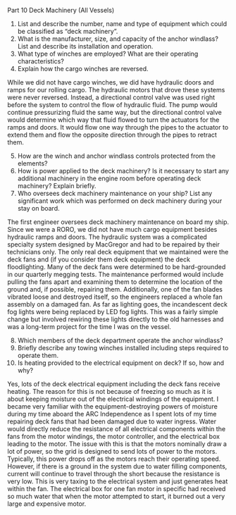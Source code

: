 Part 10 Deck Machinery (All Vessels)

1.	List and describe the number, name and type of equipment which could be classified as "deck machinery".
2.	What is the manufacturer, size, and capacity of the anchor windlass?  List and describe its installation and operation.
3.	What type of winches are employed?	What are their operating characteristics?
4.	Explain how the cargo winches are reversed.

While we did not have cargo winches, we did have hydraulic doors and ramps for our rolling cargo. The hydraulic motors that drove these systems were never reversed. Instead, a directional control valve was used right before the system to control the flow of hydraulic fluid. The pump would continue pressurizing fluid the same way, but the directional control valve would determine which way that fluid flowed to turn the actuators for the ramps and doors. It would flow one way through the pipes to the actuator to extend them and flow the opposite direction through the pipes to retract them. 

5.	How are the winch and anchor windlass controls protected from the elements?
6.	How is power applied to the deck machinery?	Is it necessary to start any additional machinery in the engine room before operating deck machinery?	Explain briefly.
7.	Who oversees deck machinery maintenance on your ship? List any significant work which was performed on deck machinery during your stay on board.

The first engineer oversees deck machinery maintenance on board my ship. Since we were a RORO, we did not have much cargo equipment besides hydraulic ramps and doors. The hydraulic system was a complicated specialty system designed by MacGregor and had to be repaired by their technicians only. The only real deck equipment that we maintained were the deck fans and (if you consider them deck equipment) the deck floodlighting. Many of the deck fans were determined to be hard-grounded in our quarterly megging tests. The maintenance performed would include pulling the fans apart and examining them to determine the location of the ground and, if possible, repairing them. Additionally, one of the fan blades vibrated loose and destroyed itself, so the engineers replaced a whole fan assembly on a damaged fan. As far as lighting goes, the incandescent deck fog lights were being replaced by LED fog lights. This was a fairly simple change but involved rewiring these lights directly to the old harnesses and was a long-term project for the time I was on the vessel. 

8.	Which members of the deck department operate the anchor windlass?
9.	Briefly describe any towing winches installed including steps required to operate them.
10.	Is heating provided to the electrical equipment on deck? If so, how and why?

Yes, lots of the deck electrical equipment including the deck fans receive heating. The reason for this is not because of freezing so much as it is about keeping moisture out of the electrical windings of the equipment. I became very familiar with the equipment-destroying powers of moisture during my time aboard the ARC Independence as I spent lots of my time repairing deck fans that had been damaged due to water ingress. Water would directly reduce the resistance of all electrical components within the fans from the motor windings, the motor controller, and the electrical box leading to the motor. The issue with this is that the motors nominally draw a lot of power, so the grid is designed to send lots of power to the motors. Typically, this power drops off as the motors reach their operating speed. However, if there is a ground in the system due to water filling components, current will continue to travel through the short because the resistance is very low. This is very taxing to the electrical system and just generates heat within the fan. The electrical box for one fan motor in specific had received so much water that when the motor attempted to start, it burned out a very large and expensive motor.
